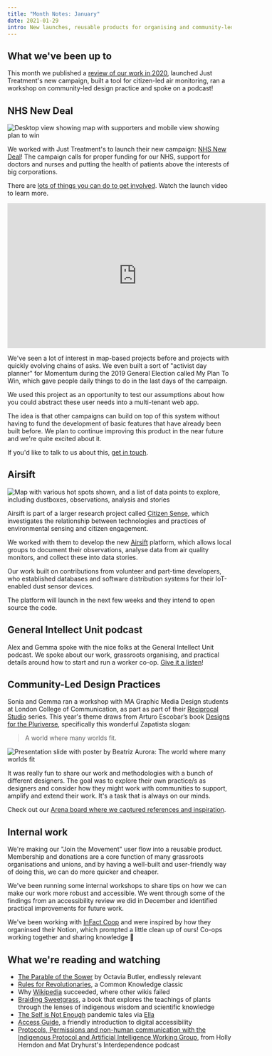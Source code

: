 ```yaml
---
title: "Month Notes: January"
date: 2021-01-29
intro: New launches, reusable products for organising and community-led design
---
```


## What we've been up to

This month we published a [review of our work in 2020](looking-back-on-2020/), launched Just Treatment's new campaign, built a tool for citizen-led air monitoring, ran a workshop on community-led design practice and spoke on a podcast!

## NHS New Deal

![Desktop view showing map with supporters and mobile view showing plan to win](../../assets/just-treatment.jpg)

We worked with Just Treatment's to launch their new campaign: [NHS New Deal](https://www.nhsnewdeal.org/)! The campaign calls for proper funding for our NHS, support for doctors and nurses and putting the health of patients above the interests of big corporations.

There are [lots of things you can do to get involved](https://www.nhsnewdeal.org/our-plan-to-win). Watch the launch video to learn more.

<iframe
  width="580"
  height="326"
  src="https://www.youtube.com/embed/NZAzKjTmvR0"
  frameborder="0"
  allow="accelerometer; autoplay; clipboard-write; encrypted-media; gyroscope; picture-in-picture"
  allowfullscreen
></iframe>

We've seen a lot of interest in map-based projects before and projects with quickly evolving chains of asks. We even built a sort of "activist day planner" for Momentum during the 2019 General Election called My Plan To Win, which gave people daily things to do in the last days of the campaign.

We used this project as an opportunity to test our assumptions about how you could abstract these user needs into a multi-tenant web app.

The idea is that other campaigns can build on top of this system without having to fund the development of basic features that have already been built before. We plan to continue improving this product in the near future and we're quite excited about it.

If you'd like to talk to us about this, [get in touch](/contact/).

## Airsift

![Map with various hot spots shown, and a list of data points to explore, including dustboxes, observations, analysis and stories](../../assets/airsift.jpg)

Airsift is part of a larger research project called [Citizen Sense](https://citizensense.net/), which investigates the relationship between technologies and practices of environmental sensing and citizen engagement.

We worked with them to develop the new [Airsift](http://airsift.citizensense.net/) platform, which allows local groups to document their observations, analyse data from air quality monitors, and collect these into data stories.

Our work built on contributions from volunteer and part-time developers, who established databases and software distribution systems for their IoT-enabled dust sensor devices.

The platform will launch in the next few weeks and they intend to open source the code.

## General Intellect Unit podcast

Alex and Gemma spoke with the nice folks at the General Intellect Unit podcast. We spoke about our work, grassroots organising, and practical details around how to start and run a worker co-op. [Give it a listen](https://t.co/KPwgxmvLfV?amp=1)!

## Community-Led Design Practices

Sonia and Gemma ran a workshop with MA Graphic Media Design students at London College of Communication, as part as part of their [Reciprocal Studio](http://magmd.uk/a-world-where-many-worlds-meet/) series. This year's theme draws from Arturo Escobar’s book [Designs for the Pluriverse](https://www.dukeupress.edu/designs-for-the-pluriverse), specifically this wonderful Zapatista slogan:

> A world where many worlds fit.

![Presentation slide with poster by Beatriz Aurora: The world where many worlds fit](../../assets/communnity-led-design.jpg)

It was really fun to share our work and methodologies with a bunch of different designers. The goal was to explore their own practice/s as designers and consider how they might work with communities to support, amplify and extend their work. It's a task that is always on our minds.

Check out our [Arena board where we captured references and inspiration](https://www.are.na/gemma-copeland/community-led-design-practices).

## Internal work

We're making our "Join the Movement" user flow into a reusable product. Membership and donations are a core function of many grassroots organisations and unions, and by having a well-built and user-friendly way of doing this, we can do more quicker and cheaper.

We've been running some internal workshops to share tips on how we can make our work more robust and accessible. We went through some of the findings from an accessibility review we did in December and identified practical improvements for future work.

We've been working with [InFact Coop](https://www.infactcoop.com/) and were inspired by how they organinsed their Notion, which prompted a little clean up of ours! Co-ops working together and sharing knowledge 💞

## What we're reading and watching

- [The Parable of the Sower](<https://en.wikipedia.org/wiki/Parable_of_the_Sower_(novel)>) by Octavia Butler, endlessly relevant
- [Rules for Revolutionaries](http://www.rulesforrevolutionaries.org/), a Common Knowledge classic
- Why [Wikipedia](https://s3.us-west-2.amazonaws.com/secure.notion-static.com/c7ec3f8c-afb7-4c16-85b9-b554f7c629c3/Almost_Wikipedia_-_Eight_Early_Encyclopedia_Projects_and_the_Mechanisms_of_Collective_Action.pdf?X-Amz-Algorithm=AWS4-HMAC-SHA256&X-Amz-Credential=AKIAT73L2G45O3KS52Y5%2F20210128%2Fus-west-2%2Fs3%2Faws4_request&X-Amz-Date=20210128T094531Z&X-Amz-Expires=86400&X-Amz-Signature=2aa9bdaf91f888193ba8e5e90603df5e52193eab8ebe91cc522331fe93fe8668&X-Amz-SignedHeaders=host&response-content-disposition=filename%20%3D%22Almost%2520Wikipedia%2520-%2520Eight%2520Early%2520Encyclopedia%2520Projects%2520and%2520the%2520Mechanisms%2520of%2520Collective%2520Action.pdf%22) succeeded, where other wikis failed
- [Braiding Sweetgrass](https://en.wikipedia.org/wiki/Braiding_Sweetgrass), a book that explores the teachings of plants through the lenses of indigenous wisdom and scientific knowledge
- [The Self is Not Enough](https://www.youtube.com/playlist?list=PLWywjnkq2zH8SzFaQsX1_pHe_5W0EKnA4) pandemic tales via [Ella](https://twitter.com/fitzsimple)
- [Access Guide](https://accessguide.io/), a friendly introduction to digital accessibility
- [Protocols, Permissions and non-human communication with the Indigenous Protocol and Artificial Intelligence Working Group](https://www.patreon.com/posts/protocols-and-45335690?utm_medium=clipboard_copy&utm_source=copy_to_clipboard&utm_campaign=postshare), from Holly Herndon and Mat Dryhurst's Interdependence podcast
